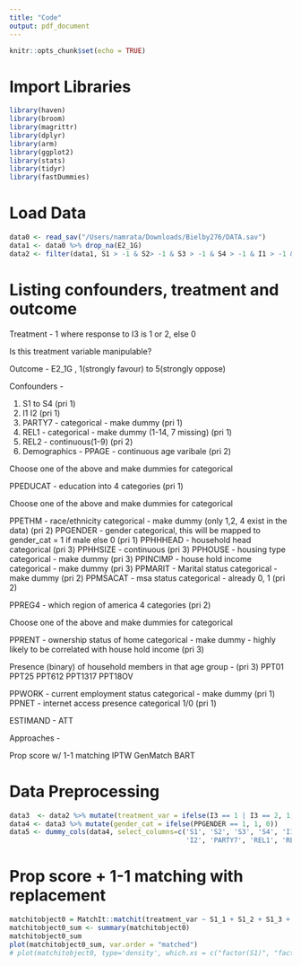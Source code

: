 ```yaml
---
title: "Code"
output: pdf_document
---
```


```r
knitr::opts_chunk$set(echo = TRUE)
```

# Import Libraries
```r
library(haven)
library(broom)
library(magrittr)
library(dplyr)
library(arm)
library(ggplot2)
library(stats)
library(tidyr)
library(fastDummies)
```

# Load Data
```r
data0 <- read_sav("/Users/namrata/Downloads/Bielby276/DATA.sav")
data1 <- data0 %>% drop_na(E2_1G)
data2 <- filter(data1, S1 > -1 & S2> -1 & S3 > -1 & S4 > -1 & I1 > -1 & I2 > -1 & REL1 > -1 & REL2 > -1)
```

# Listing confounders, treatment and outcome
Treatment - 1 where response to I3 is 1 or 2, else 0

Is this treatment variable manipulable?  

Outcome - E2_1G , 1(strongly favour) to 5(strongly oppose) 

Confounders - 

1. S1 to S4 (pri 1)
2. I1 I2 (pri 1)
3. PARTY7 - categorical - make dummy (pri 1)
4. REL1 - categorical - make dummy (1-14, 7 missing) (pri 1)
5. REL2 - continuous(1-9) (pri 2)
6. Demographics -
PPAGE - continuous age varibale (pri 2)
<!-- PPAGECAT - age divided into 7 categories -->
<!-- PPAGECAT4 - age divided into 4 categories -->

Choose one of the above and make dummies for categorical

<!-- PPEDUC - education into 14 categories -->
PPEDUCAT - education into 4 categories (pri 1)

Choose one of the above and make dummies for categorical

PPETHM - race/ethnicity categorical - make dummy (only 1,2, 4 exist in the data) (pri 2)
PPGENDER - gender categorical, this will be mapped to gender_cat = 1 if male else 0 (pri 1)
PPHHHEAD - household head categorical (pri 3)
PPHHSIZE - continuous (pri 3)
PPHOUSE - housing type categorical - make dummy (pri 3)
PPINCIMP - house hold income categorical - make dummy (pri 3)
PPMARIT - Marital status categorical - make dummy (pri 2)
PPMSACAT - msa status categorical - already 0, 1 (pri 2)

PPREG4 - which region of america 4 categories (pri 2)
<!-- ppreg9 - which region of america 9 categories -->

Choose one of the above and make dummies for categorical

PPRENT - ownership status of home categorical - make dummy - highly likely to be correlated with house hold income (pri 3)

Presence (binary) of household members in that age group - (pri 3)
PPT01
PPT25
PPT612
PPT1317
PPT18OV

PPWORK - current employment status categorical - make dummy (pri 1)
PPNET - internet access presence categorical 1/0 (pri 1)

ESTIMAND - ATT

Approaches - 

Prop score w/ 1-1 matching
IPTW 
GenMatch
BART


# Data Preprocessing
```r
data3  <- data2 %>% mutate(treatment_var = ifelse(I3 == 1 | I3 == 2, 1, 0)) %>% mutate(outcome_var = (E2_1G+E2_2G+E2_3G+E2_4G+E2_5G+E2_6GA+E2_7G+E2_8GA)/8)
data4 <- data3 %>% mutate(gender_cat = ifelse(PPGENDER == 1, 1, 0))
data5 <- dummy_cols(data4, select_columns=c('S1', 'S2', 'S3', 'S4', 'I1', 
                                            'I2', 'PARTY7', 'REL1', 'REL2', 'PPEDUCAT','PPETHM', 'PPHOUSE', 'PPINCIMP', 'PPMARIT','PPMSACAT', 'PPREG4', 'PPRENT', 'PPWORK'))
```

# Prop score + 1-1 matching with replacement
```r
matchitobject0 = MatchIt::matchit(treatment_var ~ S1_1 + S1_2 + S1_3 + S1_4 + S2_1 + S2_2 + S2_3 + S2_4 + + S3_1 + S3_2 + S3_3 + S3_4 + S4_1 + S4_2 + S4_3 + S4_4 + I1_1 + I1_2 + I1_3 + I1_4 + I2_1 + I2_2 + I2_3 + I2_4 + PARTY7_1 + PARTY7_2 + PARTY7_3 + PARTY7_4 + PARTY7_5 + PARTY7_6 + PARTY7_7 + REL1_1 + REL1_2 + REL1_3 + REL1_4 + REL1_5 + REL1_6 + REL1_8 + REL1_9 + REL1_10 + REL1_11 + REL1_12 + REL1_13 + REL2_1 + REL2_2 + REL2_3 + REL2_4 + REL2_5 + REL2_6 + PPAGE + PPEDUCAT_1 + PPEDUCAT_2 + PPEDUCAT_3 + PPEDUCAT_4 + PPETHM_1 + PPETHM_2 + PPETHM_4 + gender_cat + PPHHHEAD + PPHHSIZE + PPHOUSE_1 + PPHOUSE_2 + PPHOUSE_3 + PPHOUSE_4 + PPHOUSE_5 + PPINCIMP_1 + PPINCIMP_2 + PPINCIMP_3 + PPINCIMP_4 + PPINCIMP_5 + PPINCIMP_6 + PPINCIMP_7 + PPINCIMP_8 + PPINCIMP_9 + PPINCIMP_10 + PPINCIMP_11 + PPINCIMP_12 + PPINCIMP_13 + PPINCIMP_14 + PPINCIMP_15 + PPINCIMP_16 + PPINCIMP_17 + PPINCIMP_18 + PPINCIMP_19 + PPMARIT_1 + PPMARIT_2 + PPMARIT_3 +PPMARIT_4 + PPMARIT_5 + PPMARIT_6 + PPMSACAT + PPREG4_1 + PPREG4_2 + PPREG4_3 + PPREG4_4 + PPRENT_1 + PPRENT_2 + PPRENT_3 + PPT01 + PPT25 + PPT612 + PPT1317 + PPT18OV + PPWORK_1 +  PPWORK_2 + PPWORK_3 + PPWORK_4 + PPWORK_5 + PPWORK_6 + PPWORK_7 + PPNET, data5, distance = "glm", link = "probit", replace = TRUE, method = "nearest")
matchitobject0_sum <- summary(matchitobject0)
matchitobject0_sum 
plot(matchitobject0_sum, var.order = "matched") 
# plot(matchitobject0, type='density', which.xs = c("factor(S1)", "factor(S2)", "factor(S3)"))
```





